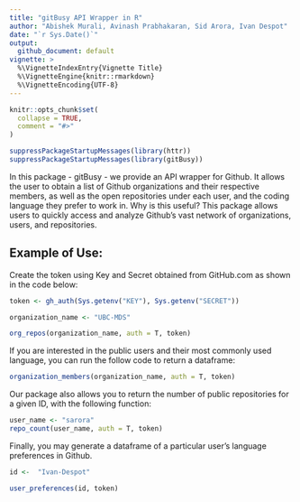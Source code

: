 ```yaml
---
title: "gitBusy API Wrapper in R"
author: "Abishek Murali, Avinash Prabhakaran, Sid Arora, Ivan Despot"
date: "`r Sys.Date()`"
output: 
  github_document: default
vignette: >
  %\VignetteIndexEntry{Vignette Title}
  %\VignetteEngine{knitr::rmarkdown}
  %\VignetteEncoding{UTF-8}
---
```


```r
knitr::opts_chunk$set(
  collapse = TRUE,
  comment = "#>"
)
```

```r
suppressPackageStartupMessages(library(httr))
suppressPackageStartupMessages(library(gitBusy))
```
In this package - gitBusy - we provide an API wrapper for Github. It allows the user to obtain a list of Github organizations and their respective members, as well as the open repositories under each user, and the coding language they prefer to work in. Why is this useful? This package allows users to quickly access and analyze Github's vast network of organizations, users, and repositories.

## Example of Use:

Create the token using Key and Secret obtained from GitHub.com as shown in the code below:

```r
token <- gh_auth(Sys.getenv("KEY"), Sys.getenv("SECRET"))
```


```r
organization_name <- "UBC-MDS"

org_repos(organization_name, auth = T, token)
```
If you are interested in the public users and their most commonly used language, you can run the follow code to return a dataframe:

```r
organization_members(organization_name, auth = T, token)
```

Our package also allows you to return the number of public repositories for a given ID, with the following function:

```r
user_name <- "sarora"
repo_count(user_name, auth = T, token)
```

Finally, you may generate a dataframe of a particular user's language preferences in Github.

```r
id <-  "Ivan-Despot"

user_preferences(id, token)
```


